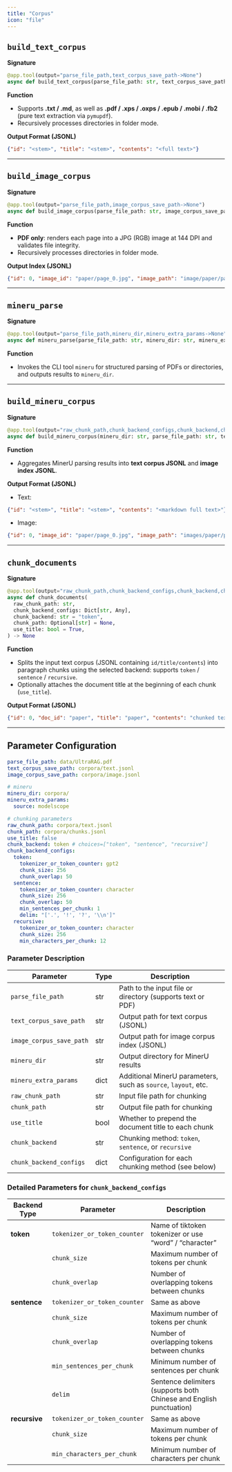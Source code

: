 ```yaml
---
title: "Corpus"
icon: "file"
---
```


## `build_text_corpus`

**Signature**  
```python
@app.tool(output="parse_file_path,text_corpus_save_path->None")
async def build_text_corpus(parse_file_path: str, text_corpus_save_path: str) -> None
```

**Function**  
- Supports **.txt / .md**, as well as **.pdf / .xps / .oxps / .epub / .mobi / .fb2** (pure text extraction via `pymupdf`).  
- Recursively processes directories in folder mode.

**Output Format (JSONL)**  
```json
{"id": "<stem>", "title": "<stem>", "contents": "<full text>"}
```
---

## `build_image_corpus`

**Signature**  
```python
@app.tool(output="parse_file_path,image_corpus_save_path->None")
async def build_image_corpus(parse_file_path: str, image_corpus_save_path: str) -> None
```

**Function**  
- **PDF only**: renders each page into a JPG (RGB) image at 144 DPI and validates file integrity.  
- Recursively processes directories in folder mode.

**Output Index (JSONL)**  
```json
{"id": 0, "image_id": "paper/page_0.jpg", "image_path": "image/paper/page_0.jpg"}
```
---

## `mineru_parse`

**Signature**  
```python
@app.tool(output="parse_file_path,mineru_dir,mineru_extra_params->None")
async def mineru_parse(parse_file_path: str, mineru_dir: str, mineru_extra_params: Optional[Dict[str, Any]] = None) -> None
```

**Function**  
- Invokes the CLI tool `mineru` for structured parsing of PDFs or directories, and outputs results to `mineru_dir`.  

---

## `build_mineru_corpus`

**Signature**  
```python
@app.tool(output="raw_chunk_path,chunk_backend_configs,chunk_backend,chunk_path,use_title->None")
async def build_mineru_corpus(mineru_dir: str, parse_file_path: str, text_corpus_save_path: str, image_corpus_save_path: str) -> None
```

**Function**  
- Aggregates MinerU parsing results into **text corpus JSONL** and **image index JSONL**.  

**Output Format (JSONL)**  
- Text:
```json
{"id": "<stem>", "title": "<stem>", "contents": "<markdown full text>"}
```
- Image:
```json
{"id": 0, "image_id": "paper/page_0.jpg", "image_path": "images/paper/page_0.jpg"}
```
---

## `chunk_documents`

**Signature**  
```python
@app.tool(output="raw_chunk_path,chunk_backend_configs,chunk_backend,chunk_path,use_title->None")
async def chunk_documents(
  raw_chunk_path: str,
  chunk_backend_configs: Dict[str, Any],
  chunk_backend: str = "token",
  chunk_path: Optional[str] = None,
  use_title: bool = True,
) -> None
```

**Function**  
- Splits the input text corpus (JSONL containing `id/title/contents`) into paragraph chunks using the selected backend: supports `token` / `sentence` / `recursive`.  
- Optionally attaches the document title at the beginning of each chunk (`use_title`).  

**Output Format (JSONL)**  
```json
{"id": 0, "doc_id": "paper", "title": "paper", "contents": "chunked text"}
```

---

## Parameter Configuration

```yaml servers/corpus/parameter.yaml icon="/images/yaml.svg"
parse_file_path: data/UltraRAG.pdf
text_corpus_save_path: corpora/text.jsonl
image_corpus_save_path: corpora/image.jsonl

# mineru
mineru_dir: corpora/
mineru_extra_params:
  source: modelscope

# chunking parameters
raw_chunk_path: corpora/text.jsonl
chunk_path: corpora/chunks.jsonl
use_title: false
chunk_backend: token # choices=["token", "sentence", "recursive"]
chunk_backend_configs:
  token:
    tokenizer_or_token_counter: gpt2
    chunk_size: 256
    chunk_overlap: 50
  sentence:
    tokenizer_or_token_counter: character
    chunk_size: 256
    chunk_overlap: 50
    min_sentences_per_chunk: 1
    delim: "['.', '!', '?', '\\n']"
  recursive:
    tokenizer_or_token_counter: character
    chunk_size: 256
    min_characters_per_chunk: 12
```

### Parameter Description

| Parameter | Type | Description |
|------------|------|-------------|
| `parse_file_path` | str | Path to the input file or directory (supports text or PDF) |
| `text_corpus_save_path` | str | Output path for text corpus (JSONL) |
| `image_corpus_save_path` | str | Output path for image corpus index (JSONL) |
| `mineru_dir` | str | Output directory for MinerU results |
| `mineru_extra_params` | dict | Additional MinerU parameters, such as `source`, `layout`, etc. |
| `raw_chunk_path` | str | Input file path for chunking |
| `chunk_path` | str | Output file path for chunking |
| `use_title` | bool | Whether to prepend the document title to each chunk |
| `chunk_backend` | str | Chunking method: `token`, `sentence`, or `recursive` |
| `chunk_backend_configs` | dict | Configuration for each chunking method (see below) |

### Detailed Parameters for `chunk_backend_configs`

| Backend Type | Parameter | Description |
|---------------|------------|--------------|
| **token** | `tokenizer_or_token_counter` | Name of tiktoken tokenizer or use “word” / “character” |
|  | `chunk_size` | Maximum number of tokens per chunk |
|  | `chunk_overlap` | Number of overlapping tokens between chunks |
| **sentence** | `tokenizer_or_token_counter` | Same as above |
|  | `chunk_size` | Maximum number of tokens per chunk |
|  | `chunk_overlap` | Number of overlapping tokens between chunks |
|  | `min_sentences_per_chunk` | Minimum number of sentences per chunk |
|  | `delim` | Sentence delimiters (supports both Chinese and English punctuation) |
| **recursive** | `tokenizer_or_token_counter` | Same as above |
|  | `chunk_size` | Maximum number of tokens per chunk |
|  | `min_characters_per_chunk` | Minimum number of characters per chunk |
